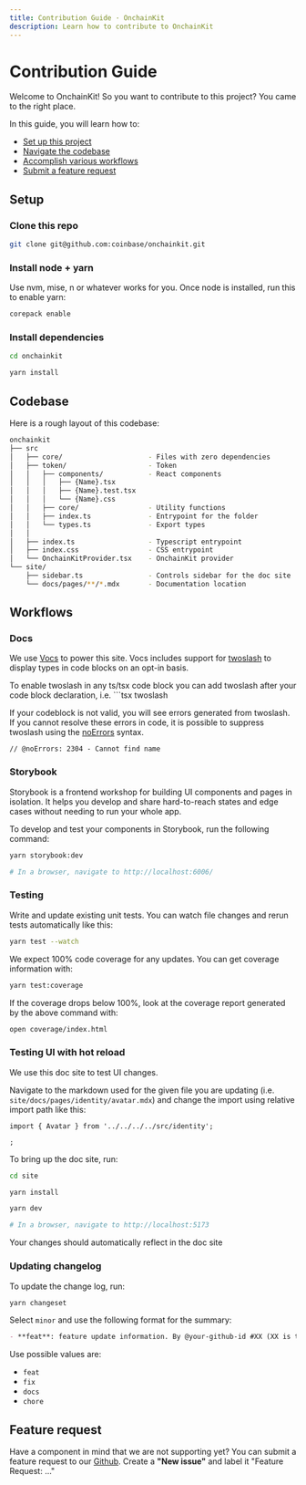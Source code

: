 ```yaml
---
title: Contribution Guide · OnchainKit
description: Learn how to contribute to OnchainKit
---
```


# Contribution Guide

Welcome to OnchainKit! So you want to contribute to this project? You came to the right place.

In this guide, you will learn how to:

- [Set up this project](#setup)
- [Navigate the codebase](#codebase)
- [Accomplish various workflows](#workflows)
- [Submit a feature request](#feature-request)

## Setup

### Clone this repo

```bash
git clone git@github.com:coinbase/onchainkit.git
```

### Install node + yarn

Use nvm, mise, n or whatever works for you. Once node is installed, run this to enable yarn:

```bash
corepack enable
```

### Install dependencies

```bash
cd onchainkit

yarn install
```

## Codebase

Here is a rough layout of this codebase:

```bash
onchainkit
├── src
│   ├── core/                     - Files with zero dependencies
│   ├── token/                    - Token
│   │   ├── components/           - React components
│   │   │   ├── {Name}.tsx
│   │   │   ├── {Name}.test.tsx
│   │   │   └── {Name}.css
│   │   ├── core/                 - Utility functions
│   │   ├── index.ts              - Entrypoint for the folder
│   │   └── types.ts              - Export types
│   │  
│   ├── index.ts                  - Typescript entrypoint
│   ├── index.css                 - CSS entrypoint
│   └── OnchainKitProvider.tsx    - OnchainKit provider
└── site/
    ├── sidebar.ts                - Controls sidebar for the doc site
    └── docs/pages/**/*.mdx       - Documentation location
```

## Workflows

### Docs

We use [Vocs](https://vocs.dev) to power this site.   Vocs includes support for [twoslash](https://vocs.dev/docs/guides/twoslash) to display types in code blocks on an opt-in basis.  

To enable twoslash in any ts/tsx code block you can add twoslash after your code block declaration, i.e. &grave;&grave;&grave;tsx twoslash

If your codeblock is not valid, you will see errors generated from twoslash.  If you cannot resolve these errors in code, it is possible to suppress twoslash using the [noErrors](https://vocs.dev/docs/guides/twoslash#noerrors) syntax. 

```
// @noErrors: 2304 - Cannot find name
```

### Storybook

Storybook is a frontend workshop for building UI components and pages in isolation. It helps you develop and share hard-to-reach states and edge cases without needing to run your whole app.

To develop and test your components in Storybook, run the following command:

```bash
yarn storybook:dev

# In a browser, navigate to http://localhost:6006/
```

### Testing

Write and update existing unit tests. You can watch file changes and rerun tests automatically like this:

```bash
yarn test --watch
```

We expect 100% code coverage for any updates. You can get coverage information with:

```bash
yarn test:coverage
```

If the coverage drops below 100%, look at the coverage report generated by the above command with:

```bash
open coverage/index.html
```

### Testing UI with hot reload

We use this doc site to test UI changes.

Navigate to the markdown used for the given file you are updating (i.e. `site/docs/pages/identity/avatar.mdx`)
and change the import using relative import path like this:

```mdx
import { Avatar } from '../../../../src/identity';

;
```

To bring up the doc site, run:

```bash
cd site

yarn install

yarn dev

# In a browser, navigate to http://localhost:5173
```

Your changes should automatically reflect in the doc site

### Updating changelog

To update the change log, run:

```bash
yarn changeset
```

Select `minor` and use the following format for the summary:

```markdown
- **feat**: feature update information. By @your-github-id #XX (XX is the PR number)
```

Use possible values are:

- `feat`
- `fix`
- `docs`
- `chore`

## Feature request

Have a component in mind that we are not supporting yet? You can submit a feature request to our [Github](https://github.com/coinbase/onchainkit/issues). Create a **"New issue"** and label it "Feature Request: ..."
